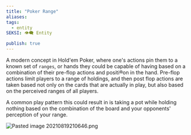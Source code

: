 ```yaml
---
title: "Poker Range"
aliases: 
tags:
  - entity
SEKSI: 👁️‍🗨️ Entity

publish: true
---
```



A modern concept in Hold'em Poker, where one's actions pin them to a known set of `ranges`, or hands they could be capable of having based on a combination of their pre-flop actions and positi®on in the hand. Pre-flop actions limit players to a range of holdings, and then post flop actions are taken based not only on the cards that are actually in play, but also based on the perceived ranges of all players.

A common play pattern this could result in is taking a pot while holding nothing based on the combination of the board and your opponents' perception of your range. 

<img src="/content/Images/Pasted image 20210819210646.png" alt="Pasted image 20210819210646.png" className="max-w-full h-auto border border-gray-700 my-3 rounded" />
